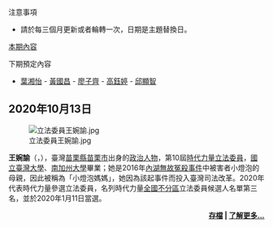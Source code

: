 ;注意事項
*請於每三個月更新或者輪轉一次，日期是主題替換日。

;[[Portal:時代力量/精選條目|本期內容]]
{{quote|
{{Portal:時代力量/精選條目}}
}}

;下期預定內容
* [[葉湘怡‎|葉湘怡‎]] - [[黃國昌|黃國昌]] - [[廖子齊|廖子齊]] - [[高鈺婷|高鈺婷]] - [[邱顯智|邱顯智]]

==2020年10月13日==
[[File:立法委員王婉諭.jpg|left]]

'''王婉諭'''（{{lang-nan-tw|Ông Uán-jū}}，{{Bd|1979年|4月26日}}），臺灣[[苗栗縣|苗栗縣]][[苗栗市|苗栗市]]出身的[[政治人物|政治人物]]，第10屆[[時代力量|時代力量]][[立法委員|立法委員]]，[[國立臺灣大學|國立臺灣大學]]、[[南加州大學|南加州大學]]畢業；她是2016年[[內湖無故冤殺事件|內湖無故冤殺事件]]中被害者小燈泡的母親，因此被稱為「小燈泡媽媽」，她因為該起事件而投入臺灣司法改革。2020年代表時代力量參選立法委員，名列時代力量[[全國不分區|全國不分區]]立法委員候選人名單第三名，並於2020年1月11日當選。

<div align="right">'''[[Portal:時代力量/精選條目/存檔|存檔]] | [[王婉諭|了解更多...]]'''</div>